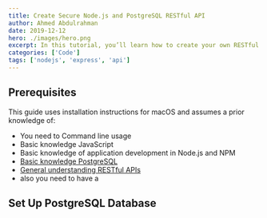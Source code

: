 ```yaml
---
title: Create Secure Node.js and PostgreSQL RESTful API
author: Ahmed Abdulrahman
date: 2019-12-12
hero: ./images/hero.png
excerpt: In this tutorial, you’ll learn how to create your own RESTful API in a Node.js environment running on an Express server and utilizing a PostgreSQL database.
categories: ['Code']
tags: ['nodejs', 'express', 'api']
---
```


## Prerequisites
This guide uses installation instructions for macOS and assumes a prior knowledge of:

- You need to Command line usage
- Basic knowledge JavaScript
- Basic knowledge of application development in Node.js and NPM
- [Basic knowledge PostgreSQL](https://www.freecodecamp.org/news/how-to-get-started-with-postgresql-9d3bc1dd1b11)
- [General understanding RESTful APIs](https://pusher.com/tutorials/understanding-rest-api)
- also you need to have a

## Set Up PostgreSQL Database
